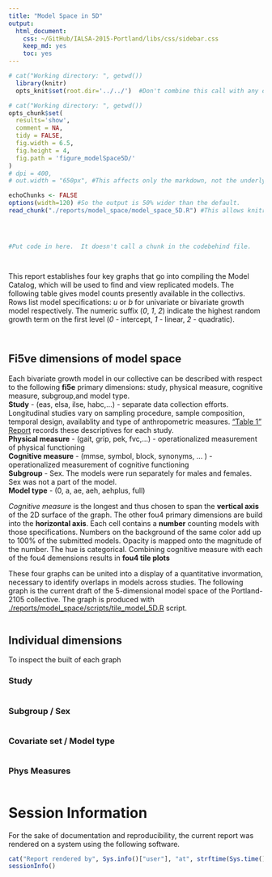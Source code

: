 ```yaml
---
title: "Model Space in 5D"
output:
  html_document:
    css: ~/GitHub/IALSA-2015-Portland/libs/css/sidebar.css
    keep_md: yes
    toc: yes
---
```




<!--  Set the working directory to the repository's base directory; this assumes the report is nested inside of two directories.-->
```r
# cat("Working directory: ", getwd())
  library(knitr)
  opts_knit$set(root.dir='../../')  #Don't combine this call with any other chunk -especially one that uses file paths.
```

<!-- Set the report-wide options, and point to the external code file. -->
```r
# cat("Working directory: ", getwd())
opts_chunk$set(
  results='show', 
  comment = NA, 
  tidy = FALSE,
  fig.width = 6.5, 
  fig.height = 4, 
  fig.path = 'figure_modelSpace5D/'
)
# dpi = 400,
# out.width = "650px", #This affects only the markdown, not the underlying png file.  The height will be scaled appropriately.

echoChunks <- FALSE
options(width=120) #So the output is 50% wider than the default.
read_chunk("./reports/model_space/model_space_5D.R") #This allows knitr to call chunks tagged in the underlying *.R file.
```

<!-- Load the sources.  Suppress the output when loading sources. --> 
```r
```

<!-- Load 'sourced' R files.  Suppress the output when loading packages. --> 
```r
```

<!-- Load any Global functions and variables declared in the R file.  Suppress the output. --> 
```r
```

<!-- Declare any global functions specific to a Rmd output.  Suppress the output. --> 
```r
#Put code in here.  It doesn't call a chunk in the codebehind file.
```

<!-- Load the datasets.   -->
```r
```

<!-- Tweak the datasets.   -->
```r
```

<!-- Frequency counts   -->


This report establishes four key graphs that go into compiling the Model Catalog, which will be used to find and view replicated models. The following table gives model counts presently available in the collectivs. Rows list model specifications: *u* or *b* for univariate or bivariate growth model respectively. The numeric suffix (*0*, *1*, *2*) indicate the highest random growth term on the first level (*0* - intercept, *1* - linear, *2* - quadratic).


```r
```

```r
```
## Fi5ve dimensions of model space

Each bivariate growth model in our collective can be described with respect to the following **fi5e** primary dimensions: study, physical measure, cognitive measure, subgroup,and model type.     
**Study** - (eas, elsa, ilse, habc,...) - separate data collection efforts. Longitudinal studies vary on sampling procedure, sample composition, temporal design, availablity and type of anthropometric measures. ["Table 1" Report](./reports/table_1/table_1.md) records these descriptives for each study.   
**Physical measure** - (gait, grip, pek, fvc,...)  - operationalized measurement of physical functioning   
**Cognitive measure** - (mmse, symbol, block, synonyms, ...  )  - operationalized measurement of cognitive functioning    
**Subgroup** - Sex. The models were run separately for males and females. Sex was not a part of the model.   
**Model type** - (0, a, ae, aeh, aehplus, full)   

*Cognitive measure* is the longest and thus chosen to span the **vertical axis** of the 2D surface of the graph. The other fou4 primary dimensions are build into the **horizontal axis**. Each cell contains a  **number** counting models with those  specifications. Numbers on the background of the same color add up to 100% of the submitted models. Opacity is mapped onto the magnitude of the number. The hue is categorical. Combining cognitive measure with each of the fou4 demensions results in **fou4 tile plots**

These four graphs  can be united into a display of a quantitative invormation, necessary to identify overlaps in models across studies. The following graph is the current draft of the 5-dimensional model space of the Portland-2105 collective. The graph is produced with  [./reports/model_space/scripts/tile_model_5D.R](https://github.com/IALSA/IALSA-2015-Portland/blob/master/reports/model_space/model_space_5D.R) script. 

```r
```


## Individual dimensions
To inspect the built of each graph

### Study

```r
```


### Subgroup / Sex

```r
```

### Covariate set / Model type
```r
```


### Phys Measures

```r
```



# Session Information
For the sake of documentation and reproducibility, the current report was rendered on a system using the following software.

```r
cat("Report rendered by", Sys.info()["user"], "at", strftime(Sys.time(), "%Y-%m-%d, %H:%M %z"))
sessionInfo()
```
